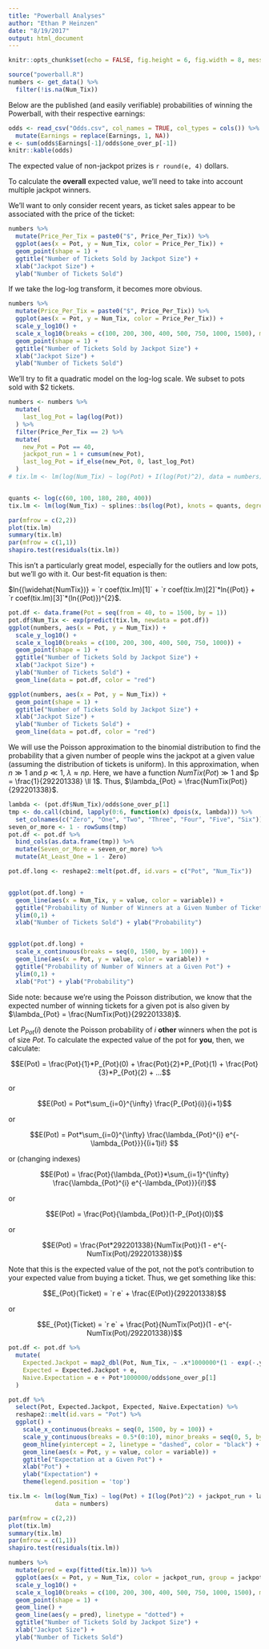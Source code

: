 ```yaml
---
title: "Powerball Analyses"
author: "Ethan P Heinzen"
date: "8/19/2017"
output: html_document
---
```


```r
knitr::opts_chunk$set(echo = FALSE, fig.height = 6, fig.width = 8, message = FALSE, warning = FALSE)
```

```r
source("powerball.R")
numbers <- get_data() %>% 
  filter(!is.na(Num_Tix))
```

Below are the published (and easily verifiable) probabilities of winning the Powerball,
with their respective earnings:

```r
odds <- read_csv("Odds.csv", col_names = TRUE, col_types = cols()) %>% 
  mutate(Earnings = replace(Earnings, 1, NA))
e <- sum(odds$Earnings[-1]/odds$one_over_p[-1])
knitr::kable(odds)
```

The expected value of non-jackpot prizes is `r round(e, 4)` dollars.


To calculate the **overall** expected value, 
we'll need to take into account multiple jackpot winners.

We'll want to only consider recent years, as ticket sales appear to be associated with the
price of the ticket:

```r
numbers %>% 
  mutate(Price_Per_Tix = paste0("$", Price_Per_Tix)) %>% 
  ggplot(aes(x = Pot, y = Num_Tix, color = Price_Per_Tix)) +
  geom_point(shape = 1) +
  ggtitle("Number of Tickets Sold by Jackpot Size") +
  xlab("Jackpot Size") +
  ylab("Number of Tickets Sold")
```

If we take the log-log transform, it becomes more obvious.

```r
numbers %>% 
  mutate(Price_Per_Tix = paste0("$", Price_Per_Tix)) %>% 
  ggplot(aes(x = Pot, y = Num_Tix, color = Price_Per_Tix)) +
  scale_y_log10() +
  scale_x_log10(breaks = c(100, 200, 300, 400, 500, 750, 1000, 1500), minor_breaks = NULL) +
  geom_point(shape = 1) +
  ggtitle("Number of Tickets Sold by Jackpot Size") +
  xlab("Jackpot Size") +
  ylab("Number of Tickets Sold")
```

We'll try to fit a quadratic model on the log-log scale. We subset to pots sold with $2 tickets.

```r
numbers <- numbers %>% 
  mutate(
    last_log_Pot = lag(log(Pot))
  ) %>% 
  filter(Price_Per_Tix == 2) %>% 
  mutate(
    new_Pot = Pot == 40,
    jackpot_run = 1 + cumsum(new_Pot),
    last_log_Pot = if_else(new_Pot, 0, last_log_Pot)
  )
# tix.lm <- lm(log(Num_Tix) ~ log(Pot) + I(log(Pot)^2), data = numbers)


quants <- log(c(60, 100, 180, 280, 400))
tix.lm <- lm(log(Num_Tix) ~ splines::bs(log(Pot), knots = quants, degree = 1), data = numbers)

```

```r
par(mfrow = c(2,2))
plot(tix.lm)
summary(tix.lm)
par(mfrow = c(1,1))
shapiro.test(residuals(tix.lm))

```

This isn't a particularly great model, especially for the outliers and low pots, but we'll go with it.
Our best-fit equation is then:

$ln{(\widehat{NumTix})} = `r coef(tix.lm)[1]` + `r coef(tix.lm)[2]`*ln{(Pot)} + `r coef(tix.lm)[3]`*(ln{(Pot)})^{2}$.

```r
pot.df <- data.frame(Pot = seq(from = 40, to = 1500, by = 1))
pot.df$Num_Tix <- exp(predict(tix.lm, newdata = pot.df))
ggplot(numbers, aes(x = Pot, y = Num_Tix)) +
  scale_y_log10() +
  scale_x_log10(breaks = c(100, 200, 300, 400, 500, 750, 1000)) +
  geom_point(shape = 1) +
  ggtitle("Number of Tickets Sold by Jackpot Size") +
  xlab("Jackpot Size") +
  ylab("Number of Tickets Sold") +
  geom_line(data = pot.df, color = "red")

ggplot(numbers, aes(x = Pot, y = Num_Tix)) +
  geom_point(shape = 1) +
  ggtitle("Number of Tickets Sold by Jackpot Size") +
  xlab("Jackpot Size") +
  ylab("Number of Tickets Sold") +
  geom_line(data = pot.df, color = "red")
```

We will use the Poisson approximation to the binomial distribution to find the probability
that a given number of people wins the jackpot at a given value (assuming the distribution
of tickets is uniform). In this approximation, when $n \gg 1$ and $p \ll 1$, $\lambda \approx np$.
Here, we have a function $NumTix(Pot) \gg 1$ and $p = \frac{1}{292201338} \ll 1$.
Thus, $\lambda_{Pot} = \frac{NumTix(Pot)}{292201338}$.

```r
lambda <- (pot.df$Num_Tix)/odds$one_over_p[1]
tmp <- do.call(cbind, lapply(0:6, function(x) dpois(x, lambda))) %>% 
  set_colnames(c("Zero", "One", "Two", "Three", "Four", "Five", "Six"))
seven_or_more <- 1 - rowSums(tmp)
pot.df <- pot.df %>% 
  bind_cols(as.data.frame(tmp)) %>% 
  mutate(Seven_or_More = seven_or_more) %>% 
  mutate(At_Least_One = 1 - Zero)

pot.df.long <- reshape2::melt(pot.df, id.vars = c("Pot", "Num_Tix"))


ggplot(pot.df.long) +
  geom_line(aes(x = Num_Tix, y = value, color = variable)) +
  ggtitle("Probability of Number of Winners at a Given Number of Tickets Sold") +
  ylim(0,1) +
  xlab("Number of Tickets Sold") + ylab("Probability")


ggplot(pot.df.long) +
  scale_x_continuous(breaks = seq(0, 1500, by = 100)) +
  geom_line(aes(x = Pot, y = value, color = variable)) +
  ggtitle("Probability of Number of Winners at a Given Pot") +
  ylim(0,1) +
  xlab("Pot") + ylab("Probability")
```

Side note: because we're using the Poisson distribution, we know that the expected
number of winning tickets for a given pot is also given by
$\lambda_{Pot} = \frac{NumTix(Pot)}{292201338}$.

Let $P_{Pot}(i)$ denote the Poisson probability of $i$ **other** winners when the pot is of size $Pot$.
To calculate the expected value of the pot for **you**, then, we calculate:

$$E(Pot) = \frac{Pot}{1}*P_{Pot}(0) + \frac{Pot}{2}*P_{Pot}(1) + \frac{Pot}{3}*P_{Pot}(2) + ...$$

or

$$E(Pot) = Pot*\sum_{i=0}^{\infty} \frac{P_{Pot}(i)}{i+1}$$

or

$$E(Pot) = Pot*\sum_{i=0}^{\infty} \frac{\lambda_{Pot}^{i} e^{-\lambda_{Pot}}}{(i+1)i!} $$

or (changing indexes)

$$E(Pot) = \frac{Pot}{\lambda_{Pot}}*\sum_{i=1}^{\infty} \frac{\lambda_{Pot}^{i} e^{-\lambda_{Pot}}}{i!}$$

or

$$E(Pot) = \frac{Pot}{\lambda_{Pot}}(1-P_{Pot}(0))$$

or

$$E(Pot) = \frac{Pot*292201338}{NumTix(Pot)}(1 - e^{-NumTix(Pot)/292201338})$$

Note that this is
the expected value of the pot, not the pot's contribution to your expected
value from buying a ticket. Thus, we get something like this:

$$E_{Pot}(Ticket) = `r e` + \frac{E(Pot)}{292201338}$$

or

$$E_{Pot}(Ticket) = `r e` + \frac{Pot}{NumTix(Pot)}(1 - e^{-NumTix(Pot)/292201338})$$

```r
pot.df <- pot.df %>%
  mutate(
    Expected.Jackpot = map2_dbl(Pot, Num_Tix, ~ .x*1000000*(1 - exp(-.y/odds$one_over_p[1]))/.y),
    Expected = Expected.Jackpot + e,
    Naive.Expectation = e + Pot*1000000/odds$one_over_p[1]
  )

pot.df %>% 
  select(Pot, Expected.Jackpot, Expected, Naive.Expectation) %>% 
  reshape2::melt(id.vars = "Pot") %>% 
  ggplot() +
    scale_x_continuous(breaks = seq(0, 1500, by = 100)) +
    scale_y_continuous(breaks = 0.5*(0:10), minor_breaks = seq(0, 5, by = 0.1)) +
    geom_hline(yintercept = 2, linetype = "dashed", color = "black") +
    geom_line(aes(x = Pot, y = value, color = variable)) +
    ggtitle("Expectation at a Given Pot") +
    xlab("Pot") +
    ylab("Expectation") +
    theme(legend.position = 'top')
```



```r
tix.lm <- lm(log(Num_Tix) ~ log(Pot) + I(log(Pot)^2) + jackpot_run + last_log_Pot + new_Pot,
             data = numbers)

par(mfrow = c(2,2))
plot(tix.lm)
summary(tix.lm)
par(mfrow = c(1,1))
shapiro.test(residuals(tix.lm))

numbers %>% 
  mutate(pred = exp(fitted(tix.lm))) %>% 
  ggplot(aes(x = Pot, y = Num_Tix, color = jackpot_run, group = jackpot_run)) +
  scale_y_log10() +
  scale_x_log10(breaks = c(100, 200, 300, 400, 500, 750, 1000, 1500), minor_breaks = NULL) +
  geom_point(shape = 1) +
  geom_line() +
  geom_line(aes(y = pred), linetype = "dotted") +
  ggtitle("Number of Tickets Sold by Jackpot Size") +
  xlab("Jackpot Size") +
  ylab("Number of Tickets Sold")
```
